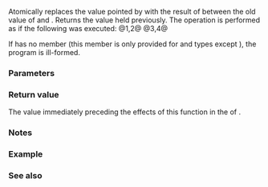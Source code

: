 {{cpp/title|atomic_fetch_min|atomic_fetch_min_explicit}}
{{cpp/thread/navbar}}
{{dcl begin}}
{{dcl header|atomic}}
{{dcl|num=1|since=c++26|
template&lt; class T &gt;
T atomic_fetch_min( std::atomic&lt;T&gt;* obj,
                    typename std::atomic&lt;T&gt;::value_type arg ) noexcept;
}}
{{dcl|num=2|since=c++26|
template&lt; class T &gt;
T atomic_fetch_min( volatile std::atomic&lt;T&gt;* obj,
                    typename std::atomic&lt;T&gt;::value_type arg ) noexcept;
}}
{{dcl|num=3|since=c++26|
template&lt; class T &gt;
T atomic_fetch_min_explicit( std::atomic&lt;T&gt;* obj,
                             typename std::atomic&lt;T&gt;::value_type arg,
                             std::memory_order order ) noexcept;
}}
{{dcl|num=4|since=c++26|
template&lt; class T &gt;
T atomic_fetch_min_explicit( volatile std::atomic&lt;T&gt;* obj,
                             typename std::atomic&lt;T&gt;::value_type arg,
                             std::memory_order order ) noexcept;
}}
{{dcl end}}

Atomically replaces the value pointed by {{c|obj}} with the result of {{lc|std::min}} between the old value of {{c|obj}} and {{c|arg}}. Returns the value {{c|obj}} held previously. The operation is performed as if the following was executed:
@1,2@ {{c|obj-&gt;fetch_min(arg)}}
@3,4@ {{c|obj-&gt;fetch_min(arg, order)}}

If {{tt|std::atomic&lt;T&gt;}} has no {{tt|fetch_min}} member (this member is only provided for {{rlp|atomic#Specializations for integral types|integral}} and {{rlp|atomic#Partial specializations|pointer}} types except {{c/core|bool}}), the program is ill-formed.

===Parameters===
{{par begin}}
{{par|obj|pointer to the atomic object to modify}}
{{par|arg|the value to {{lc|std::min}} with the value stored in the atomic object}}
{{par|order|the memory synchronization ordering}}
{{par end}}

===Return value===
The value immediately preceding the effects of this function in the {{lsd|cpp/atomic/memory order#Modification order}} of {{c|*obj}}.

===Notes===
{{feature test macro|__cpp_lib_atomic_min_max|Atomic minimum/maximum|value=202403L|std=C++26}}

===Example===
{{example}}

===See also===
{{dsc begin}}
{{dsc inc|cpp/atomic/atomic/dsc fetch_min}}
{{dsc inc|cpp/atomic/dsc atomic_fetch_max}}
{{dsc end}}

{{langlinks|de|es|fr|it|ja|pt|ru|zh}}